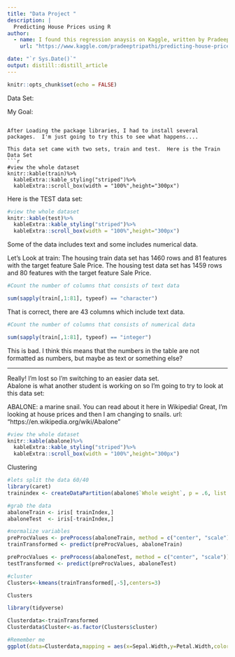 ```yaml
---
title: "Data Project "
description: |
  Predicting House Prices using R 
author:
  - name: I found this regression anaysis on Kaggle, written by Pradeep Tripathi 
    url: "https://www.kaggle.com/pradeeptripathi/predicting-house-prices-using-r"

date: "`r Sys.Date()`"
output: distill::distill_article
---
```


```r
knitr::opts_chunk$set(echo = FALSE)
```

Data Set: 

My Goal: 


```

After Loading the package libraries, I had to install several packages.  I'm just going to try this to see what happens....

This data set came with two sets, train and test.  Here is the Train Data Set 
```r
#view the whole dataset
knitr::kable(train)%>%
  kableExtra::kable_styling("striped")%>%
  kableExtra::scroll_box(width = "100%",height="300px")
```
Here is the TEST data set: 
```r
#view the whole dataset
knitr::kable(test)%>%
  kableExtra::kable_styling("striped")%>%
  kableExtra::scroll_box(width = "100%",height="300px")
```

Some of the data includes text and some includes numerical data.  

Let's Look at train: 
The housing train data set has 1460 rows and 81 features with the target feature Sale Price. The housing test data set has 1459 rows and 80 features with the target feature Sale Price.
```r
#Count the number of columns that consists of text data

sum(sapply(train[,1:81], typeof) == "character")
```
That is correct, there are 43 columns which include text data.  


```r
#Count the number of columns that consists of numerical data

sum(sapply(train[,1:81], typeof) == "integer")
```
This is bad.  I think this means that the numbers in the table are not formatted as numbers, but maybe as text or something else?  

----
Really!  I'm lost so I'm switching to an easier data set.  
Abalone is what another student is working on so I'm going to try to look at this data set: 

ABALONE:  a marine snail.  You can read about it here in Wikipedia!  Great, I'm looking at house prices and then  I am changing to snails. 
url: "https://en.wikipedia.org/wiki/Abalone" 

```r
#view the whole dataset
knitr::kable(abalone)%>%
  kableExtra::kable_styling("striped")%>%
  kableExtra::scroll_box(width = "100%",height="300px")
```

Clustering

```r
#lets split the data 60/40
library(caret)
trainindex <- createDataPartition(abalone$`Whole weight`, p = .6, list = FALSE, times = 1)
```

```r
#grab the data
abaloneTrain <- iris[ trainIndex,]
abaloneTest  <- iris[-trainIndex,]
```

```r
#normalize variables
preProcValues <- preProcess(abaloneTrain, method = c("center", "scale"))
trainTransformed <- predict(preProcValues, abaloneTrain)

preProcValues <- preProcess(abaloneTest, method = c("center", "scale"))
testTransformed <- predict(preProcValues, abaloneTest)
```

```r
#cluster
Clusters<-kmeans(trainTransformed[,-5],centers=3)

Clusters
```

```r
library(tidyverse)

Clusterdata<-trainTransformed
Clusterdata$Cluster<-as.factor(Clusters$cluster)
```

```r
#Remember me
ggplot(data=Clusterdata,mapping = aes(x=Sepal.Width,y=Petal.Width,color=Cluster))+geom_point(alpha=0.5)
```

